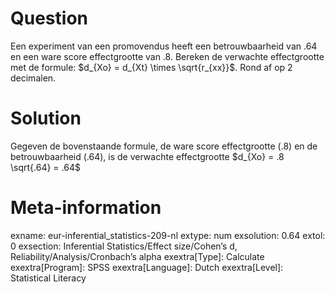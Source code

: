 Question
========
Een experiment van een promovendus heeft een betrouwbaarheid van .64 en een ware score effectgrootte van .8. Bereken de verwachte effectgrootte met de formule: $d_{Xo} = d_{Xt} \times \sqrt{r_{xx}}$. Rond af op 2 decimalen.


Solution
========
Gegeven de bovenstaande formule, de ware score effectgrootte (.8) en de betrouwbaarheid (.64), is de verwachte effectgrootte $d_{Xo} = .8 \sqrt{.64} = .64$

Meta-information
================
exname: eur-inferential_statistics-209-nl
extype: num
exsolution: 0.64
extol: 0
exsection: Inferential Statistics/Effect size/Cohen's d, Reliability/Analysis/Cronbach's alpha
exextra[Type]: Calculate
exextra[Program]: SPSS
exextra[Language]: Dutch
exextra[Level]: Statistical Literacy
